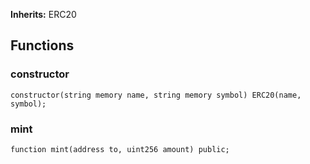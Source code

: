 
<HeaderTitle
  title="LED-UP Token Contract"
  source="https://github.com/LED-UP/LED-UP-SMART-CONTRACTS/blob/46bc8208caaf3c05f42bbf95751a615170476620/src/contracts/Token.sol"
/>

**Inherits:**
ERC20

## Functions

### constructor

```solidity
constructor(string memory name, string memory symbol) ERC20(name, symbol);
```

### mint

```solidity
function mint(address to, uint256 amount) public;
```
